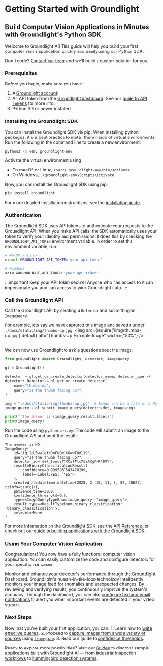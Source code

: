# Getting Started with Groundlight

## Build Computer Vision Applications in Minutes with Groundlight's Python SDK

Welcome to Groundlight AI! This guide will help you build your first computer vision application quickly and easily using our Python SDK.

Don't code? [Contact our team](mailto:support@groundlight.ai) and we'll build a custom solution for you.

### Prerequisites
Before you begin, make sure you have:
1. A [Groundlight account](https://dashboard.groundlight.ai/)!
2. An API token from the [Groundlight dashboard](https://dashboard.groundlight.ai/reef/my-account/api-tokens). See our [guide to API Tokens](http://localhost:3000/python-sdk/docs/getting-started/api-tokens) for more info.
3. Python 3.9 or newer installed

### Installing the Groundlight SDK

You can install the Groundlight SDK via pip. When installing python packages, it is a best practice to install them
inside of virtual environments. Run the following in the command line to create a new environment:
```bash
python3 -m venv groundlight-env
```

Activate the virtual environment using
- On macOS or Linux, `source groundlight-env/bin/activate`
- On Windows, `.\groundlight-env\Scripts\activate`

Now, you can install the Groundlight SDK using pip:
```bash
pip install groundlight
```

For more detailed installation instructions, see the [installation guide](/docs/installation/).

### Authentication
The Groundlight SDK uses API tokens to authenticate your requests to the Groundlight API.
When you make API calls, the SDK automatically uses your token to verify your identity and permissions. It
does this by checking the `GROUNDLIGHT_API_TOKEN` environment variable. In order to set this environment
variable, run:
```bash
# MacOS / Linux
export GROUNDLIGHT_API_TOKEN='your-api-token'
```
```powershell
# Windows
setx GROUNDLIGHT_API_TOKEN "your-api-token"
```
:::important
Keep your API token secure! Anyone who has access to it can impersonate you and can access to your Groundlight data.
:::

### Call the Groundlight API

Call the Groundlight API by creating a `Detector` and submitting an `ImageQuery`.

For example, lets say we have captured this image and saved it under `./docs/static/img/thumbs-up.jpg`:
<img
src={require('/img/thumbs-up.jpg').default}
alt="Thumbs-Up Example Image"
width={"50%"}
/>
<br />
<br />

We can now use Groundlight to ask a question about the image:
```python title="ask.py"
from groundlight import Groundlight, Detector, ImageQuery

gl = Groundlight()

detector = gl.get_or_create_detector(detector_name, detector_query)
detector: Detector = gl.get_or_create_detector(
    name="thumbs-up",
    query="Is the thumb facing up?",
)

img = "./docs/static/img/thumbs-up.jpg"  # Image can be a file or a Python object
image_query = gl.submit_image_query(detector=det, image=img)

print(f"The answer is {image_query.result.label}")
print(image_query)
```

Run the code using `python ask.py`. The code will submit an image to the Groundlight API and print the result:
```
The answer is NO
ImageQuery(
    id='iq_2pL5wwlefaOnFNQx1X6awTOd119',
    query="Is the thumb facing up?",
    detector_id='det_2owcsT7XCsfFlu7diAKgPKR4BXY',
    result=BinaryClassificationResult(
        confidence=0.9995857543478209,
        label=<Label.YES: 'YES'>
    ),
    created_at=datetime.datetime(2025, 2, 25, 11, 5, 57, 38627, tzinfo=tzutc()),
    patience_time=30.0,
    confidence_threshold=0.9,
    type=<ImageQueryTypeEnum.image_query: 'image_query'>,
    result_type=<ResultTypeEnum.binary_classification: 'binary_classification'>,
    metadata=None
)
```

For more information on the Groundlight SDK, see the [API Reference](/docs/api-reference/), or check out our [guide to building applications with the Groundlight SDK](/docs/guide/).

### Using Your Computer Vision Application

Congratulations! You now have a fully functional computer vision application. You can easily customize the code and configure detectors for your specific use cases.

Monitor and enhance your detector's performance through the [Groundlight Dashboard](https://dashboard.groundlight.ai/).
Groundlight's human-in-the-loop technology intelligently monitors your image feed for anomalies and unexpected changes.
By reviewing and verifying results, you continuously improve the system's accuracy. Through the dashboard, you can also
[configure text and email notifications](/docs/guide/alerts) to alert you when important events are detected in your video stream.

### Next Steps

Now that you've built your first application, you can:
    1. Learn how to [write effective queries](/docs/getting-started/writing-queries).
    2. Proceed to [capture images from a wide variety of sources](/docs/guide/grabbing-images) using [`framegrab`](https://github.com/groundlight/framegrab).
    3. Read our guide to [confidence thresholds](/docs/guide/managing-confidence).



Ready to explore more possibilities? Visit our [Guides](https://www.groundlight.ai/guides) to discover sample
applications built with Groundlight AI — from [industrial inspection workflows](https://www.groundlight.ai/blog/lkq-corporation-uses-groundlight-ai-to-revolutionize-quality-control-and-inspection)
to [hummingbird detection systems](https://www.groundlight.ai/guides/detecting-hummingbirds-with-groundlight-ai).